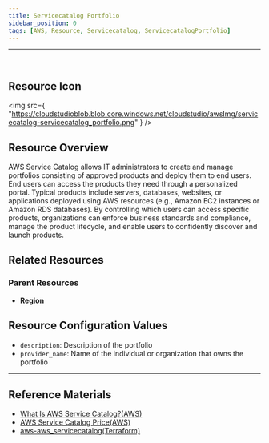 ```yaml
---
title: Servicecatalog Portfolio
sidebar_position: 0
tags: [AWS, Resource, Servicecatalog, ServicecatalogPortfolio]
---
```


<hr />
<br />

## Resource Icon

<img
    src={
        "https://cloudstudioblob.blob.core.windows.net/cloudstudio/awsImg/servicecatalog-servicecatalog_portfolio.png"
    }
/>

## Resource Overview

AWS Service Catalog allows IT administrators to create and manage portfolios consisting of approved products and deploy them to end users. 
End users can access the products they need through a personalized portal. 
Typical products include servers, databases, websites, or applications deployed using AWS resources (e.g., Amazon EC2 instances or Amazon RDS databases). By controlling which users can access specific products, organizations can enforce business standards and compliance, manage the product lifecycle, and enable users to confidently discover and launch products.

## Related Resources

### Parent Resources

-   [**Region**](https://docs.cstudio.app/docs/resource/aws/Base/Region)

## Resource Configuration Values

-   `description`: Description of the portfolio
-   `provider_name`: Name of the individual or organization that owns the portfolio

---

## Reference Materials

-   [What Is AWS Service Catalog?(AWS)](https://docs.aws.amazon.com/servicecatalog/latest/dg/what-is-service-catalog.html)
-   [AWS Service Catalog Price(AWS)](https://aws.amazon.com/ko/servicecatalog/pricing/?nc2=type_a)
-   [aws-aws_servicecatalog(Terraform)](https://registry.terraform.io/providers/hashicorp/aws/latest/docs/resources/servicecatalog_tag_option)
